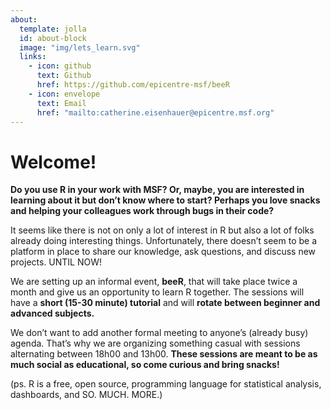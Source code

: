 ```yaml
---
about:
  template: jolla
  id: about-block
  image: "img/lets_learn.svg"
  links:
    - icon: github
      text: Github
      href: https://github.com/epicentre-msf/beeR
    - icon: envelope
      text: Email
      href: "mailto:catherine.eisenhauer@epicentre.msf.org"  
---
```


::: {#about-block}
:::

# Welcome!
**Do you use R in your work with MSF? Or, maybe, you are interested in learning about it but don't know where to start? Perhaps you love snacks and helping your colleagues work through bugs in their code?**

It seems like there is not on only a lot of interest in R but also a lot of folks already doing interesting things. Unfortunately, there doesn't seem to be a platform in place to share our knowledge, ask questions, and discuss new projects. UNTIL NOW!

We are setting up an informal event, **beeR**, that will take place twice a month and give us an opportunity to learn R together. The sessions will have a **short (15-30 minute) tutorial** and will **rotate between beginner and advanced subjects.** 

We don't want to add another formal meeting to anyone's (already busy) agenda. That's why we are organizing something casual with sessions alternating between 18h00 and 13h00. **These sessions are meant to be as much social as educational, so come curious and bring snacks!**
 
(ps. R is a free, open source, programming language for statistical analysis, dashboards, and SO. MUCH. MORE.)
